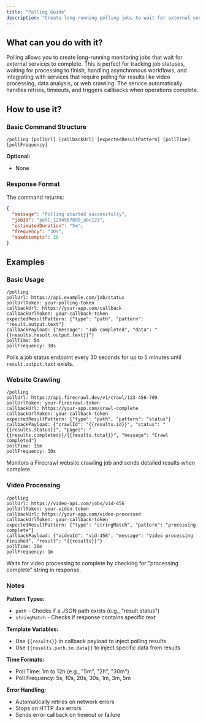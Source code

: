 ```yaml
---
title: "Polling Guide"
description: "Create long-running polling jobs to wait for external services to complete and trigger callbacks"
---
```


## What can you do with it?

Polling allows you to create long-running monitoring jobs that wait for external services to complete. This is perfect for tracking job statuses, waiting for processing to finish, handling asynchronous workflows, and integrating with services that require polling for results like video processing, data analysis, or web crawling. The service automatically handles retries, timeouts, and triggers callbacks when operations complete.

## How to use it?

### Basic Command Structure
```
/polling [pollUrl] [callbackUrl] [expectedResultPattern] [pollTime] [pollFrequency]
```


**Optional:**

- None

### Response Format

The command returns:
```json
{
  "message": "Polling started successfully",
  "jobId": "poll_1234567890_abc123",
  "estimatedDuration": "5m",
  "frequency": "30s",
  "maxAttempts": 10
}
```


## Examples

### Basic Usage
```
/polling
pollUrl: https://api.example.com/job/status
pollUrlToken: your-polling-token
callbackUrl: https://your-app.com/callback
callbackUrlToken: your-callback-token
expectedResultPattern: {"type": "path", "pattern": "result.output.text"}
callbackPayload: {"message": "Job completed", "data": "{{results.result.output.text}}"}
pollTime: 5m
pollFrequency: 30s
```
Polls a job status endpoint every 30 seconds for up to 5 minutes until `result.output.text` exists.

### Website Crawling
```
/polling
pollUrl: https://api.firecrawl.dev/v1/crawl/123-456-789
pollUrlToken: your-firecrawl-token
callbackUrl: https://your-app.com/crawl-complete
callbackUrlToken: your-callback-token
expectedResultPattern: {"type": "path", "pattern": "status"}
callbackPayload: {"crawlId": "{{results.id}}", "status": "{{results.status}}", "pages": "{{results.completed}}/{{results.total}}", "message": "Crawl completed"}
pollTime: 15m
pollFrequency: 30s
```
Monitors a Firecrawl website crawling job and sends detailed results when complete.

### Video Processing
```
/polling
pollUrl: https://video-api.com/jobs/vid-456
pollUrlToken: your-video-token
callbackUrl: https://your-app.com/video-processed
callbackUrlToken: your-callback-token
expectedResultPattern: {"type": "stringMatch", "pattern": "processing complete"}
callbackPayload: {"videoId": "vid-456", "message": "Video processing finished", "result": "{{results}}"}
pollTime: 30m
pollFrequency: 1m
```
Waits for video processing to complete by checking for "processing complete" string in response.

### Notes

**Pattern Types:**
- `path` - Checks if a JSON path exists (e.g., "result.status")
- `stringMatch` - Checks if response contains specific text

**Template Variables:**
- Use `{{results}}` in callback payload to inject polling results
- Use `{{results.path.to.data}}` to inject specific data from results

**Time Formats:**
- Poll Time: 1m to 12h (e.g., "5m", "2h", "30m")
- Poll Frequency: 5s, 10s, 20s, 30s, 1m, 3m, 5m

**Error Handling:**
- Automatically retries on network errors
- Stops on HTTP 4xx errors
- Sends error callback on timeout or failure